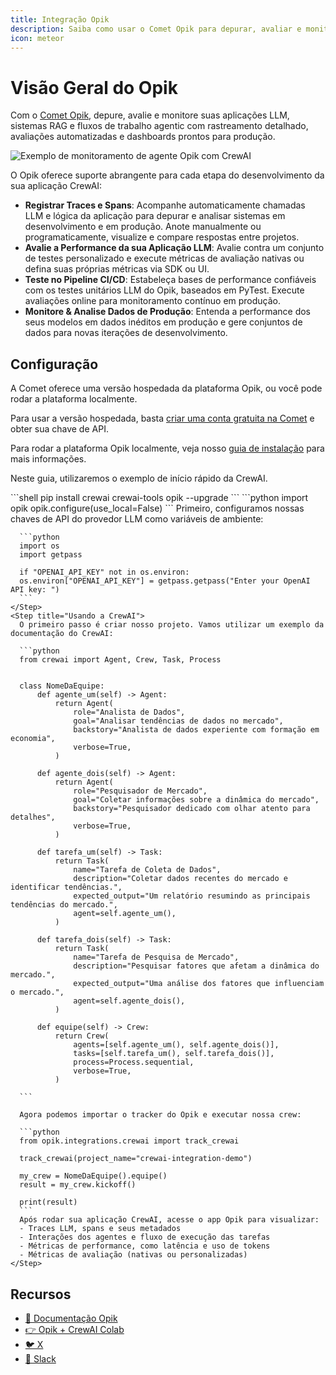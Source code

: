 ```yaml
---
title: Integração Opik
description: Saiba como usar o Comet Opik para depurar, avaliar e monitorar suas aplicações CrewAI com rastreamento abrangente, avaliações automatizadas e dashboards prontos para produção.
icon: meteor
---
```


# Visão Geral do Opik

Com o [Comet Opik](https://www.comet.com/docs/opik/), depure, avalie e monitore suas aplicações LLM, sistemas RAG e fluxos de trabalho agentic com rastreamento detalhado, avaliações automatizadas e dashboards prontos para produção.

<Frame caption="Dashboard do Agente Opik">
  <img src="/images/opik-crewai-dashboard.png" alt="Exemplo de monitoramento de agente Opik com CrewAI" />
</Frame>

O Opik oferece suporte abrangente para cada etapa do desenvolvimento da sua aplicação CrewAI:

- **Registrar Traces e Spans**: Acompanhe automaticamente chamadas LLM e lógica da aplicação para depurar e analisar sistemas em desenvolvimento e em produção. Anote manualmente ou programaticamente, visualize e compare respostas entre projetos.
- **Avalie a Performance da sua Aplicação LLM**: Avalie contra um conjunto de testes personalizado e execute métricas de avaliação nativas ou defina suas próprias métricas via SDK ou UI.
- **Teste no Pipeline CI/CD**: Estabeleça bases de performance confiáveis com os testes unitários LLM do Opik, baseados em PyTest. Execute avaliações online para monitoramento contínuo em produção.
- **Monitore & Analise Dados de Produção**: Entenda a performance dos seus modelos em dados inéditos em produção e gere conjuntos de dados para novas iterações de desenvolvimento.

## Configuração
A Comet oferece uma versão hospedada da plataforma Opik, ou você pode rodar a plataforma localmente.

Para usar a versão hospedada, basta [criar uma conta gratuita na Comet](https://www.comet.com/signup?utm_medium=github&utm_source=crewai_docs) e obter sua chave de API.

Para rodar a plataforma Opik localmente, veja nosso [guia de instalação](https://www.comet.com/docs/opik/self-host/overview/) para mais informações.

Neste guia, utilizaremos o exemplo de início rápido da CrewAI.

<Steps>
    <Step title="Instale os pacotes necessários">
      ```shell
      pip install crewai crewai-tools opik --upgrade
      ```
    </Step>
    <Step title="Configure o Opik">
      ```python
      import opik
      opik.configure(use_local=False)
      ```
    </Step>
    <Step title="Prepare o ambiente">
      Primeiro, configuramos nossas chaves de API do provedor LLM como variáveis de ambiente:
  
      ```python
      import os
      import getpass

      if "OPENAI_API_KEY" not in os.environ:
      os.environ["OPENAI_API_KEY"] = getpass.getpass("Enter your OpenAI API key: ")
      ```
    </Step>
    <Step title="Usando a CrewAI">
      O primeiro passo é criar nosso projeto. Vamos utilizar um exemplo da documentação do CrewAI:

      ```python
      from crewai import Agent, Crew, Task, Process


      class NomeDaEquipe:
          def agente_um(self) -> Agent:
              return Agent(
                  role="Analista de Dados",
                  goal="Analisar tendências de dados no mercado",
                  backstory="Analista de dados experiente com formação em economia",
                  verbose=True,
              )

          def agente_dois(self) -> Agent:
              return Agent(
                  role="Pesquisador de Mercado",
                  goal="Coletar informações sobre a dinâmica do mercado",
                  backstory="Pesquisador dedicado com olhar atento para detalhes",
                  verbose=True,
              )

          def tarefa_um(self) -> Task:
              return Task(
                  name="Tarefa de Coleta de Dados",
                  description="Coletar dados recentes do mercado e identificar tendências.",
                  expected_output="Um relatório resumindo as principais tendências do mercado.",
                  agent=self.agente_um(),
              )

          def tarefa_dois(self) -> Task:
              return Task(
                  name="Tarefa de Pesquisa de Mercado",
                  description="Pesquisar fatores que afetam a dinâmica do mercado.",
                  expected_output="Uma análise dos fatores que influenciam o mercado.",
                  agent=self.agente_dois(),
              )

          def equipe(self) -> Crew:
              return Crew(
                  agents=[self.agente_um(), self.agente_dois()],
                  tasks=[self.tarefa_um(), self.tarefa_dois()],
                  process=Process.sequential,
                  verbose=True,
              )

      ```

      Agora podemos importar o tracker do Opik e executar nossa crew:
  
      ```python
      from opik.integrations.crewai import track_crewai

      track_crewai(project_name="crewai-integration-demo")

      my_crew = NomeDaEquipe().equipe()
      result = my_crew.kickoff()

      print(result)
      ```
      Após rodar sua aplicação CrewAI, acesse o app Opik para visualizar:
      - Traces LLM, spans e seus metadados
      - Interações dos agentes e fluxo de execução das tarefas
      - Métricas de performance, como latência e uso de tokens
      - Métricas de avaliação (nativas ou personalizadas)
    </Step>
</Steps>

## Recursos

- [🦉 Documentação Opik](https://www.comet.com/docs/opik/)
- [👉 Opik + CrewAI Colab](https://colab.research.google.com/github/comet-ml/opik/blob/main/apps/opik-documentation/documentation/docs/cookbook/crewai.ipynb)
- [🐦 X](https://x.com/cometml)
- [💬 Slack](https://slack.comet.com/)